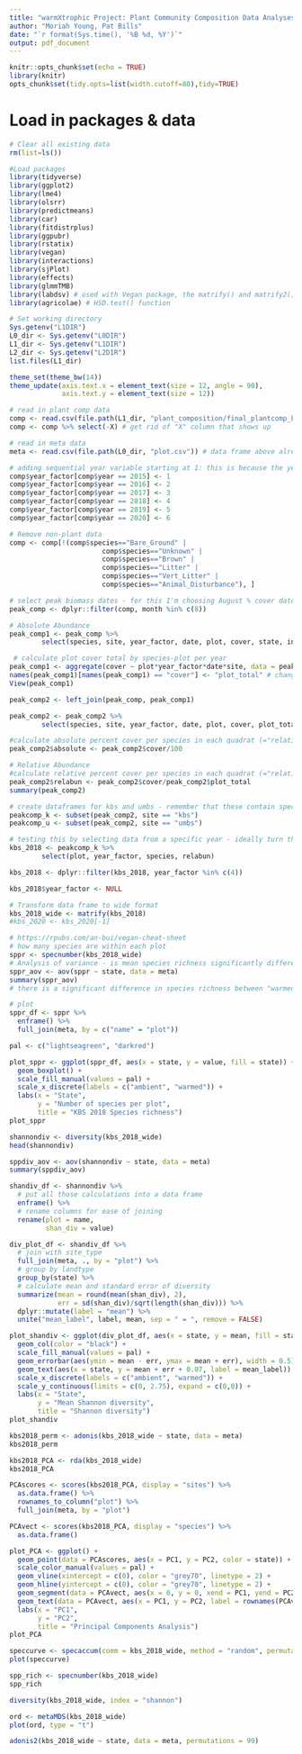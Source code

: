 ```yaml
---
title: "warmXtrophic Project: Plant Community Composition Data Analyses"
author: "Moriah Young, Pat Bills"
date: "`r format(Sys.time(), '%B %d, %Y')`"
output: pdf_document
---
```


```r
knitr::opts_chunk$set(echo = TRUE)
library(knitr)
opts_chunk$set(tidy.opts=list(width.cutoff=80),tidy=TRUE)
```

# Load in packages & data
```r
# Clear all existing data
rm(list=ls())

#Load packages
library(tidyverse)
library(ggplot2)
library(lme4)
library(olsrr)
library(predictmeans)
library(car)
library(fitdistrplus)
library(ggpubr)
library(rstatix)
library(vegan)
library(interactions)
library(sjPlot)
library(effects)
library(glmmTMB)
library(labdsv) # used with Vegan package, the matrify() and matrify2() functions
library(agricolae) # HSD.test() function

# Set working directory
Sys.getenv("L1DIR")
L0_dir <- Sys.getenv("L0DIR")
L1_dir <- Sys.getenv("L1DIR")
L2_dir <- Sys.getenv("L2DIR")
list.files(L1_dir)

theme_set(theme_bw(14))
theme_update(axis.text.x = element_text(size = 12, angle = 90),
             axis.text.y = element_text(size = 12))

# read in plant comp data
comp <- read.csv(file.path(L1_dir, "plant_composition/final_plantcomp_L1.csv"))
comp <- comp %>% select(-X) # get rid of "X" column that shows up

# read in meta data
meta <- read.csv(file.path(L0_dir, "plot.csv")) # data frame above already has meta data in it but we will need this later
```


```r
# adding sequential year variable starting at 1: this is because the years (e.g. 2015, 2016, etc) are large numbers compared with other values in the dataset. We can always label axes with these real years.
comp$year_factor[comp$year == 2015] <- 1
comp$year_factor[comp$year == 2016] <- 2
comp$year_factor[comp$year == 2017] <- 3
comp$year_factor[comp$year == 2018] <- 4
comp$year_factor[comp$year == 2019] <- 5
comp$year_factor[comp$year == 2020] <- 6

# Remove non-plant data
comp <- comp[!(comp$species=="Bare_Ground" | 
                       comp$species=="Unknown" | 
                       comp$species=="Brown" | 
                       comp$species=="Litter" | 
                       comp$species=="Vert_Litter" | 
                       comp$species=="Animal_Disturbance"), ]
```


```r
# select peak biomass dates - for this I'm choosing August % cover date
peak_comp <- dplyr::filter(comp, month %in% c(8))

# Absolute Abundance
peak_comp1 <- peak_comp %>% 
        select(species, site, year_factor, date, plot, cover, state, insecticide, growth_habit, origin)

 # calculate plot cover total by species-plot per year
peak_comp1 <- aggregate(cover ~ plot*year_factor*date*site, data = peak_comp, FUN = sum, na.rm = T)
names(peak_comp1)[names(peak_comp1) == "cover"] <- "plot_total" # change "cover" column name to "plot_mean"
View(peak_comp1)

peak_comp2 <- left_join(peak_comp, peak_comp1)

peak_comp2 <- peak_comp2 %>% 
        select(species, site, year_factor, date, plot, cover, plot_total, state, insecticide, growth_habit, origin)

#calculate absolute percent cover per species in each quadrat (="relative abundance")
peak_comp2$absolute <- peak_comp2$cover/100

# Relative Abundance
#calculate relative percent cover per species in each quadrat (="relative abundance")
peak_comp2$relabun <- peak_comp2$cover/peak_comp2$plot_total
summary(peak_comp2)

# create dataframes for kbs and umbs - remember that these contain species within plots
peakcomp_k <- subset(peak_comp2, site == "kbs")
peakcomp_u <- subset(peak_comp2, site == "umbs")

```

```r
# testing this by selecting data from a specific year - ideally turn this into a function so that you can do this for every year at each site
kbs_2018 <- peakcomp_k %>% 
        select(plot, year_factor, species, relabun)

kbs_2018 <- dplyr::filter(kbs_2018, year_factor %in% c(4))

kbs_2018$year_factor <- NULL

# Transform data frame to wide format
kbs_2018_wide <- matrify(kbs_2018)
#kbs_2020 <- kbs_2020[-1]

```

```r
# https://rpubs.com/an-bui/vegan-cheat-sheet
# how many species are within each plot
sppr <- specnumber(kbs_2018_wide)
# Analysis of variance - is mean species richness significantly different across plots?
sppr_aov <- aov(sppr ~ state, data = meta)
summary(sppr_aov)
# there is a significant difference in species richness between "warmed" and "ambient" treatments

# plot
sppr_df <- sppr %>% 
  enframe() %>% 
  full_join(meta, by = c("name" = "plot"))

pal <- c("lightseagreen", "darkred")

plot_sppr <- ggplot(sppr_df, aes(x = state, y = value, fill = state)) +
  geom_boxplot() +
  scale_fill_manual(values = pal) +
  scale_x_discrete(labels = c("ambient", "warmed")) +
  labs(x = "State",
       y = "Number of species per plot",
       title = "KBS 2018 Species richness")
plot_sppr

shannondiv <- diversity(kbs_2018_wide)
head(shannondiv)

sppdiv_aov <- aov(shannondiv ~ state, data = meta)
summary(sppdiv_aov)

shandiv_df <- shannondiv %>% 
  # put all those calculations into a data frame
  enframe() %>% 
  # rename columns for ease of joining
  rename(plot = name,
         shan_div = value)

div_plot_df <- shandiv_df %>% 
  # join with site_type
  full_join(meta, ., by = "plot") %>% 
  # group by landtype
  group_by(state) %>% 
  # calculate mean and standard error of diversity
  summarize(mean = round(mean(shan_div), 2),
            err = sd(shan_div)/sqrt(length(shan_div))) %>% 
  dplyr::mutate(label = "mean") %>% 
  unite("mean_label", label, mean, sep = " = ", remove = FALSE)

plot_shandiv <- ggplot(div_plot_df, aes(x = state, y = mean, fill = state)) +
  geom_col(color = "black") +
  scale_fill_manual(values = pal) +
  geom_errorbar(aes(ymin = mean - err, ymax = mean + err), width = 0.5) +
  geom_text(aes(x = state, y = mean + err + 0.07, label = mean_label)) +
  scale_x_discrete(labels = c("ambient", "warmed")) +
  scale_y_continuous(limits = c(0, 2.75), expand = c(0,0)) +
  labs(x = "State",
       y = "Mean Shannon diversity",
       title = "Shannon diversity")
plot_shandiv

kbs2018_perm <- adonis(kbs_2018_wide ~ state, data = meta)
kbs2018_perm 

kbs2018_PCA <- rda(kbs_2018_wide)
kbs2018_PCA

PCAscores <- scores(kbs2018_PCA, display = "sites") %>% 
  as.data.frame() %>% 
  rownames_to_column("plot") %>% 
  full_join(meta, by = "plot")

PCAvect <- scores(kbs2018_PCA, display = "species") %>% 
  as.data.frame()

plot_PCA <- ggplot() +
  geom_point(data = PCAscores, aes(x = PC1, y = PC2, color = state)) +
  scale_color_manual(values = pal) +
  geom_vline(xintercept = c(0), color = "grey70", linetype = 2) +
  geom_hline(yintercept = c(0), color = "grey70", linetype = 2) +
  geom_segment(data = PCAvect, aes(x = 0, y = 0, xend = PC1, yend = PC2), arrow = arrow(length = unit(0.2, "cm"))) +
  geom_text(data = PCAvect, aes(x = PC1, y = PC2, label = rownames(PCAvect))) +
  labs(x = "PC1",
       y = "PC2",
       title = "Principal Components Analysis") 
plot_PCA
```

```r
speccurve <- specaccum(comm = kbs_2018_wide, method = "random", permutations = 1000)
plot(speccurve)

spp_rich <- specnumber(kbs_2018_wide)
spp_rich

diversity(kbs_2018_wide, index = "shannon")

ord <- metaMDS(kbs_2018_wide)
plot(ord, type = "t")

adonis2(kbs_2018_wide ~ state, data = meta, permutations = 99)
```

